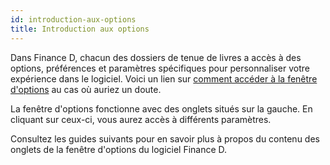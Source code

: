 ```yaml
---
id: introduction-aux-options
title: Introduction aux options
---
```



Dans Finance D, chacun des dossiers de tenue de livres a accès à des options, préférences et paramètres spécifiques
pour personnaliser votre expérience dans le logiciel. Voici un lien
sur [comment accéder à la fenêtre d'options](/docs/navigation/fenetre-options-preferences-parametres)
au cas où auriez un doute.

La fenêtre d'options fonctionne avec des onglets situés sur la gauche.
En cliquant sur ceux-ci, vous aurez accès à différents paramètres.

<LazyGif
  relativePath="options/fenetre-options-demo-tabs.gif"
  alt="Exemple de la navigation dans la fenêtre des options du logiciel Finance D"
  height={713}
/>

Consultez les guides suivants pour en savoir plus à propos du contenu des onglets de la fenêtre
d'options du logiciel Finance&nbsp;D.

<br/>
<br/>

